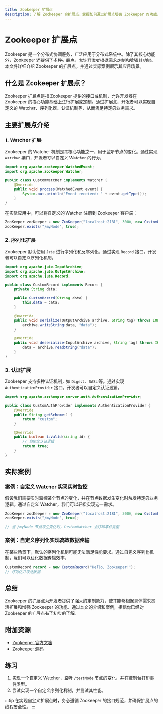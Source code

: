 ```yaml
---
title: Zookeeper 扩展点
description: 了解 Zookeeper 的扩展点，掌握如何通过扩展点增强 Zookeeper 的功能，适合初学者。
---
```


# Zookeeper 扩展点

Zookeeper 是一个分布式协调服务，广泛应用于分布式系统中。除了其核心功能外，Zookeeper 还提供了多种扩展点，允许开发者根据需求定制和增强其功能。本文将详细介绍 Zookeeper 的扩展点，并通过实际案例展示其应用场景。

## 什么是 Zookeeper 扩展点？

Zookeeper 扩展点是指 Zookeeper 提供的接口或机制，允许开发者在 Zookeeper 的核心功能基础上进行扩展或定制。通过扩展点，开发者可以实现自定义的 Watcher、序列化器、认证机制等，从而满足特定的业务需求。

## 主要扩展点介绍

### 1. Watcher 扩展

Zookeeper 的 Watcher 机制是其核心功能之一，用于监听节点的变化。通过实现 `Watcher` 接口，开发者可以自定义 Watcher 的行为。

```java
import org.apache.zookeeper.WatchedEvent;
import org.apache.zookeeper.Watcher;

public class CustomWatcher implements Watcher {
    @Override
    public void process(WatchedEvent event) {
        System.out.println("Event received: " + event.getType());
    }
}
```

在实际应用中，可以将自定义的 Watcher 注册到 Zookeeper 客户端：

```java
ZooKeeper zooKeeper = new ZooKeeper("localhost:2181", 3000, new CustomWatcher());
zooKeeper.exists("/myNode", true);
```

### 2. 序列化扩展

Zookeeper 默认使用 `Jute` 进行序列化和反序列化。通过实现 `Record` 接口，开发者可以自定义序列化机制。

```java
import org.apache.jute.InputArchive;
import org.apache.jute.OutputArchive;
import org.apache.jute.Record;

public class CustomRecord implements Record {
    private String data;

    public CustomRecord(String data) {
        this.data = data;
    }

    @Override
    public void serialize(OutputArchive archive, String tag) throws IOException {
        archive.writeString(data, "data");
    }

    @Override
    public void deserialize(InputArchive archive, String tag) throws IOException {
        data = archive.readString("data");
    }
}
```

### 3. 认证扩展

Zookeeper 支持多种认证机制，如 `Digest`、`SASL` 等。通过实现 `AuthenticationProvider` 接口，开发者可以自定义认证逻辑。

```java
import org.apache.zookeeper.server.auth.AuthenticationProvider;

public class CustomAuthProvider implements AuthenticationProvider {
    @Override
    public String getScheme() {
        return "custom";
    }

    @Override
    public boolean isValid(String id) {
        // 自定义认证逻辑
        return true;
    }
}
```

## 实际案例

### 案例：自定义 Watcher 实现实时监控

假设我们需要实时监控某个节点的变化，并在节点数据发生变化时触发特定的业务逻辑。通过自定义 Watcher，我们可以轻松实现这一需求。

```java
ZooKeeper zooKeeper = new ZooKeeper("localhost:2181", 3000, new CustomWatcher());
zooKeeper.exists("/myNode", true);

// 当 /myNode 节点发生变化时，CustomWatcher 会打印事件类型
```

### 案例：自定义序列化实现高效数据传输

在某些场景下，默认的序列化机制可能无法满足性能要求。通过自定义序列化机制，我们可以优化数据传输效率。

```java
CustomRecord record = new CustomRecord("Hello, Zookeeper!");
// 序列化并发送数据
```

## 总结

Zookeeper 的扩展点为开发者提供了强大的定制能力，使其能够根据具体需求灵活扩展和增强 Zookeeper 的功能。通过本文的介绍和案例，相信你已经对 Zookeeper 的扩展点有了初步的了解。

## 附加资源

- [Zookeeper 官方文档](https://zookeeper.apache.org/doc/current/)
- [Zookeeper 源码](https://github.com/apache/zookeeper)

## 练习

1. 实现一个自定义 Watcher，监听 `/testNode` 节点的变化，并在控制台打印事件类型。
2. 尝试实现一个自定义序列化机制，并测试其性能。

:::tip
在实现自定义扩展点时，务必遵循 Zookeeper 的接口规范，并确保扩展点的线程安全性。
:::